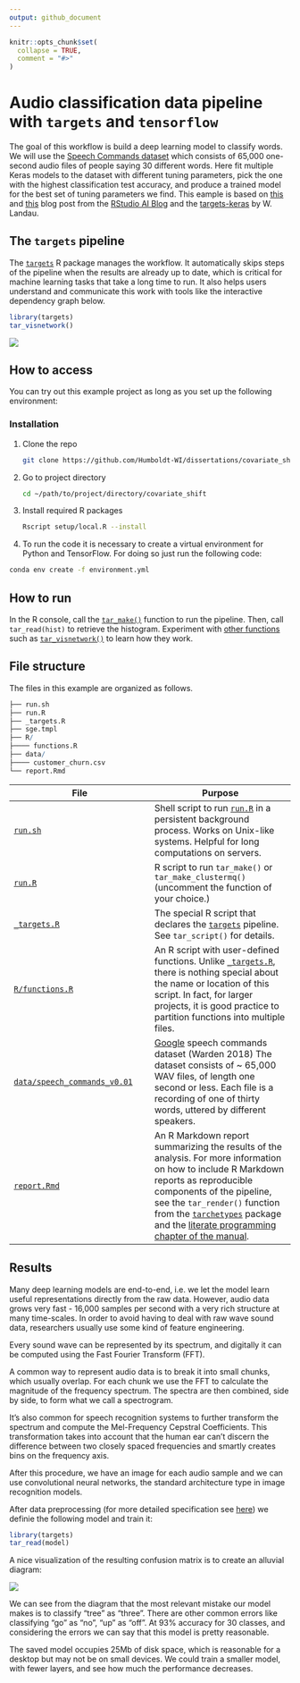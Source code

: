 ```yaml
---
output: github_document
---
```


```r
knitr::opts_chunk$set(
  collapse = TRUE,
  comment = "#>"
)
```

# Audio classification data pipeline with `targets` and `tensorflow`

The goal of this workflow is  build a deep learning model to classify words. We will use the [Speech Commands dataset](https://www.tensorflow.org/datasets/catalog/speech_commands) which consists of 65,000 one-second audio files of people saying 30 different words. Here fit multiple Keras models to the dataset with different tuning parameters, pick the one with the highest classification test accuracy, and produce a trained model for the best set of tuning parameters we find. This eample is based on [this](https://blogs.rstudio.com/ai/posts/2018-06-06-simple-audio-classification-keras/) and [this](https://blogs.rstudio.com/ai/posts/2019-02-07-audio-background/) blog post from the [RStudio AI Blog](https://blogs.rstudio.com/ai/) and the [targets-keras](https://github.com/wlandau/targets-keras) by W. Landau.

## The `targets` pipeline

The [`targets`](https://github.com/wlandau/targets) R package manages the workflow. It automatically skips steps of the pipeline when the results are already up to date, which is critical for machine learning tasks that take a long time to run. It also helps users understand and communicate this work with tools like the interactive dependency graph below.

```r
library(targets)
tar_visnetwork()
```

![](./output/graph.jpeg)

## How to access

You can try out this example project as long as you set up the following environment:

### Installation

1. Clone the repo
   ```sh
   git clone https://github.com/Humboldt-WI/dissertations/covariate_shift.git
   ```
2. Go to project directory
   ```sh
   cd ~/path/to/project/directory/covariate_shift
   ```   
3. Install required R packages
   ```sh
   Rscript setup/local.R --install
   ```
4. To run the code it is necessary to create a virtual environment for Python and TensorFlow. For doing so just run the following code:
  ```sh
  conda env create -f environment.yml
  ```
  
## How to run

In the R console, call the [`tar_make()`](https://wlandau.github.io/targets/reference/tar_make.html) function to run the pipeline. Then, call `tar_read(hist)` to retrieve the histogram. Experiment with [other functions](https://wlandau.github.io/targets/reference/index.html) such as [`tar_visnetwork()`](https://wlandau.github.io/targets/reference/tar_visnetwork.html) to learn how they work.

## File structure

The files in this example are organized as follows.

```r
├── run.sh
├── run.R
├── _targets.R
├── sge.tmpl
├── R/
├──── functions.R
├── data/
├──── customer_churn.csv
└── report.Rmd
```

File | Purpose
---|---
[`run.sh`](https://github.com/wlandau/targets-keras/blob/main/run.sh) | Shell script to run [`run.R`](https://github.com/wlandau/targets-keras/blob/main/run.R) in a persistent background process. Works on Unix-like systems. Helpful for long computations on servers.
[`run.R`](https://github.com/wlandau/targets-keras/blob/main/run.R) | R script to run `tar_make()` or `tar_make_clustermq()` (uncomment the function of your choice.)
[`_targets.R`](https://github.com/wlandau/targets-keras/blob/main/_targets.R) | The special R script that declares the [`targets`](https://github.com/wlandau/targets) pipeline. See `tar_script()` for details.
[`R/functions.R`](https://github.com/wlandau/targets-keras/blob/main/R/functions.R) | An R script with user-defined functions. Unlike [`_targets.R`](https://github.com/wlandau/targets-keras/blob/main/_targets.R), there is nothing special about the name or location of this script. In fact, for larger projects, it is good practice to partition functions into multiple files.
[`data/speech_commands_v0.01`](https://www.tensorflow.org/datasets/catalog/speech_commands) |  [Google](https://www.tensorflow.org/datasets/catalog/speech_commands) speech commands dataset (Warden 2018) The dataset consists of ~ 65,000 WAV files, of length one second or less. Each file is a recording of one of thirty words, uttered by different speakers.
[`report.Rmd`](https://github.com/wlandau/targets-keras/blob/main/report.Rmd) | An R Markdown report summarizing the results of the analysis. For more information on how to include R Markdown reports as reproducible components of the pipeline, see the `tar_render()` function from the [`tarchetypes`](https://wlandau.github.io/tarchetypes) package and the [literate programming chapter of the manual](https://wlandau.github.io/targets-manual/files.html#literate-programming).

## Results

Many deep learning models are end-to-end, i.e. we let the model learn useful representations directly from the raw data. However, audio data grows very fast - 16,000 samples per second with a very rich structure at many time-scales. In order to avoid having to deal with raw wave sound data, researchers usually use some kind of feature engineering.

Every sound wave can be represented by its spectrum, and digitally it can be computed using the Fast Fourier Transform (FFT).

A common way to represent audio data is to break it into small chunks, which usually overlap. For each chunk we use the FFT to calculate the magnitude of the frequency spectrum. The spectra are then combined, side by side, to form what we call a spectrogram.

It’s also common for speech recognition systems to further transform the spectrum and compute the Mel-Frequency Cepstral Coefficients. This transformation takes into account that the human ear can’t discern the difference between two closely spaced frequencies and smartly creates bins on the frequency axis.

After this procedure, we have an image for each audio sample and we can use convolutional neural networks, the standard architecture type in image recognition models.

After data preprocessing (for more detailed specification see [here](https://blogs.rstudio.com/ai/posts/2018-06-06-simple-audio-classification-keras/#generator)) we definie the following model and train it:

```r
library(targets)
tar_read(model)
```

A nice visualization of the resulting confusion matrix is to create an alluvial diagram:

![](./output/alluvial.png)

We can see from the diagram that the most relevant mistake our model makes is to classify “tree” as “three”. There are other common errors like classifying “go” as “no”, “up” as “off”. At 93% accuracy for 30 classes, and considering the errors we can say that this model is pretty reasonable.

The saved model occupies 25Mb of disk space, which is reasonable for a desktop but may not be on small devices. We could train a smaller model, with fewer layers, and see how much the performance decreases.
